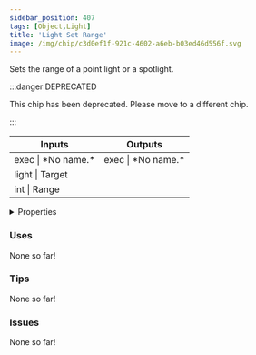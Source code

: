```yaml
---
sidebar_position: 407
tags: [Object,Light]
title: 'Light Set Range'
image: /img/chip/c3d0ef1f-921c-4602-a6eb-b03ed46d556f.svg
---
```


Sets the range of a point light or a spotlight.

:::danger DEPRECATED

This chip has been deprecated. Please move to a different chip.

:::

<IChip uuid="c3d0ef1f-921c-4602-a6eb-b03ed46d556f"/>

<table><thead><tr><th>Inputs</th><th>Outputs</th></tr></thead><tbody><tr><td>exec | *No name.*</td><td>exec | *No name.*</td></tr><tr><td>light | Target</td><td /></tr><tr><td>int | Range</td><td /></tr></tbody></table>

<details>
  <summary>Properties</summary>
  <div>
    <div>
    <table>
      <tbody>
        <tr>
          <td>Is beta required?</td>
          <td>No</td>
        </tr>
        <tr>
          <td>Is chip a trolling risk?</td>
          <td>No</td>
        </tr>
        <tr>
          <td>Is chip a role assignment risk?</td>
          <td>No</td>
        </tr>
        <tr>
          <td>Chip UUID</td>
          <td>c3d0ef1f-921c-4602-a6eb-b03ed46d556f</td>
        </tr>
        <tr>
          <td>Room availability</td>
          <td>Available everywhere</td>
        </tr>
      </tbody>
    </table>
    </div>
  </div>
</details>

### Uses

None so far!

### Tips

None so far!

### Issues

None so far!